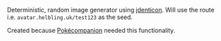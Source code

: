 

Deterministic, random image generator using <a href="https://jdenticon.com/">jdenticon</a>. Will use the route i.e. `avatar.helbling.uk/test123` as the seed.

Created because <a href="#pokecompanion">Pokécompanion</a> needed this functionality.